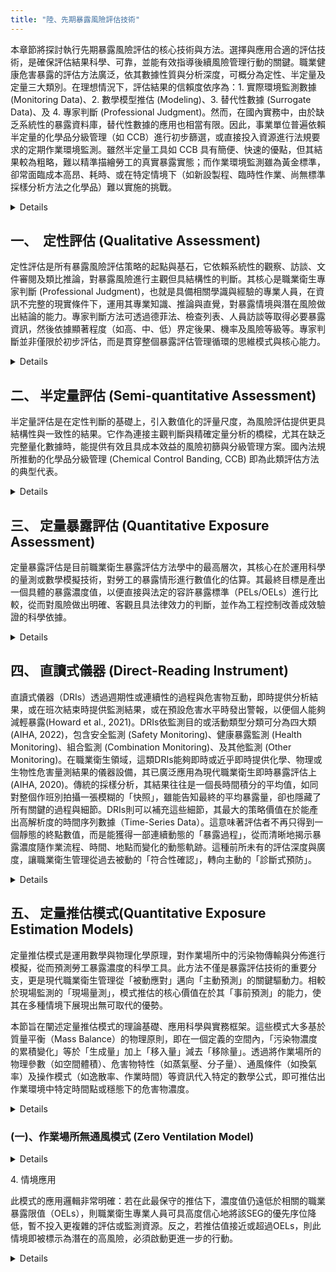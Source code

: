 ```yaml
---
title: "陸、先期暴露風險評估技術"
---
```


本章節將探討執行先期暴露風險評估的核心技術與方法。選擇與應用合適的評估技術，是確保評估結果科學、可靠，並能有效指導後續風險管理行動的關鍵。職業健康危害暴露的評估方法廣泛，依其數據性質與分析深度，可概分為定性、半定量及定量三大類別。在理想情況下，評估結果的信賴度依序為：1. 實際環境監測數據 (Monitoring Data)、2. 數學模型推估 (Modeling)、3. 替代性數據 (Surrogate Data)、及 4. 專家判斷 (Professional Judgment)。然而，在國內實務中，由於缺乏系統性的暴露資料庫，替代性數據的應用也相當有限。因此，事業單位普遍依賴半定量的化學品分級管理（如 CCB）進行初步篩選，或直接投入資源進行法規要求的定期作業環境監測。雖然半定量工具如 CCB 具有簡便、快速的優點，但其結果較為粗略，難以精準描繪勞工的真實暴露實態；而作業環境監測雖為黃金標準，卻常面臨成本高昂、耗時、或在特定情境下（如新設製程、臨時性作業、尚無標準採樣分析方法之化學品）難以實施的挑戰。

<details>在此背景下，定量暴露推估模式 (Quantitative Exposure Estimation Models) 的策略性價值顯得尤為重要。當缺乏合理有效的監測數據時，正確且系統性地運用數學推估模式，不僅能以更具經濟與時間效益的方式，對潛在暴露進行科學預測，更能為職業衛生專業人員提供制定控制策略、進行風險溝通時所需的量化決策依據。因此，本章節除了簡介定性與半定量評估的應用框架外，將重點放在說明定量暴露推估模式上，從適用於最差情境分析的簡易模式（如無通風模式、飽和蒸氣壓模式），到考量通風與空間動態的進階模式（如完全混合模式、二暴露區模式、渦流擴散模式），乃至於整合多重變因的統計推估模式。期望透過系統性的介紹，賦予專業人員靈活運用此技術方法的能力，以應對多樣化的暴露場景，進行更為精準、科學的先期暴露風險評估。</details>

## 一、  定性評估 (Qualitative Assessment)

定性評估是所有暴露風險評估策略的起點與基石，它依賴系統性的觀察、訪談、文件審閱及類比推論，對暴露風險進行主觀但具結構性的判斷。其核心是職業衛生專家判斷 (Professional Judgment)，也就是具備相關學識與經驗的專業人員，在資訊不完整的現實條件下，運用其專業知識、推論與直覺，對暴露情境與潛在風險做出結論的能力。專家判斷方法可透過德菲法、檢查列表、人員訪談等取得必要暴露資訊，然後依據顯著程度（如高、中、低）界定後果、機率及風險等級等。專家判斷並非僅限於初步評估，而是貫穿整個暴露評估管理循環的思維模式與核心能力。

<details>

1.  專家判斷的角色與應用

    -   策略規劃： 從最初的危害辨識、資料蒐集方向的決定、SEGs的初步劃分，到判斷暴露實態的可能輪廓，專家判斷是形塑整體評估策略的方向指導。
    -   指導量化評估： 在規劃監測時，專家判斷用於決定優先監測哪個SEG、選擇最具代表性的採樣人員、時段與方法。例如，依據作業觀察，判斷哪個操作步驟最可能產生峰值暴露，從而指導採樣策略的設計。
    -   詮釋數據與驗證控制： 即使獲得了定量數據，仍需透過專家判斷來詮釋其意義，例如辨識與處理異常值、評估數據的代表性，並在控制措施實施後，初步判斷其有效性，決定是否需進一步的量化監測來驗證成效。

2.  特點與限制

    -   特點：效率高、成本效益佳、具備高度靈活性，能快速整合多維度的非量化資訊，適用於初步風險篩選與資源有限的場景。
    -   限制：其結果具高度主觀性，可能因不同專家的經驗而異，導致一致性較差。同時，其結論難以量化驗證，存在高估或低估風險的可能性。

3.  情境應用

定性評估的價值在於它能有效地「提出問題」並「指引方向」。假設在一家工廠首次引入某種有機溶劑，在投入昂貴的監測前，職業衛生專家可先進行定性評估：

-   現場勘查 (Walk-through Survey)： 透過現場觀察、訪談作業人員，並審閱SDS文件。
-   專家判斷： 專家發現該溶劑揮發性高，且現場局部排氣裝置因氣流干擾而效能不彰，勞工為多批次作業，可能存在顯著的吸入性暴露風險。
-   初步結論與行動： 基於上述判斷，專家將此SEG的暴露風險初步界定為「潛在不可接受」或「不確定性高」。此結論將觸發兩項行動：一是建議立即採取初步控制措施（如改善通風、強化呼吸防護具管理）；二是將此SEG列為優先對象，建議進入下一個評估層級，採用半定量（如CCB）或定量推估模式進行更深入的評估，以降低不確定性並確認風險等級。

總結而言，定性評估雖非精確的量尺，卻是不可或缺的診斷工具。它不僅是後續半定量與定量評估的基礎，其專家判斷的核心思維更能與現代統計方法如貝氏決策分析 (Bayesian Decision Analysis, BDA) 結合，將先驗的專業判斷與後續的監測數據整合，做出更為穩健的科學決策，彰顯其在現代職業衛生管理中的重要價值[@logan2006]。

</details>

## 二、 半定量評估 (Semi-quantitative Assessment)

半定量評估是在定性判斷的基礎上，引入數值化的評量尺度，為風險評估提供更具結構性與一致性的結果。它作為連接主觀判斷與精確定量分析的橋樑，尤其在缺乏完整量化數據時，能提供有效且具成本效益的風險初篩與分級管理方案。國內法規所推動的化學品分級管理 (Chemical Control Banding, CCB) 即為此類評估方法的典型代表。

<details>

1.核心方法：**化學品分級管理 (CCB)**

CCB的核心邏輯是將複雜的暴露評估簡化為兩個維度的矩陣分析：

-   危害分級 (Hazard Banding): 根據化學品固有的健康危害效應（如致癌性、急毒性等），將其歸類至不同的危害等級。
-   暴露分級 (Exposure Banding): 根據作業的逸散性、使用量、操作頻率與時間等因素，評估勞工的潛在暴露程度，並劃分至不同的暴露等級。

透過將「危害等級」與「暴露等級」進行矩陣對應，即可得出一個綜合的風險等級，並直接連結至預設的控制分級 (Control Band)，為事業單位提供明確的控制措施建議，從而落實法規要求的「分級管理」精神。

2.應用情境

-   高效率的初步篩選： CCB提供了一套簡便、快速的入門工具，特別適用於資源有限的中小企業，或需要快速應對新製程、新化學品導入時的初步風險辨識。
-   廣泛的適用性： 對於許多尚未訂定容許暴露標準（OELs）的化學品，CCB提供了一套實用的風險管理框架，填補了缺乏量化基準時的管理空窗。
-   法規遵循的實務工具： 國內主管機關已建置專業的評估網站與運用手冊，為事業單位依法執行化學品評估與分級管理，提供了明確、可操作的實務指引。

3\. 特點與限制

儘管CCB具實用價值，但使用者必須清晰地認識其限制，以確保其在整體評估策略中被正確定位：

-   特點：半定量評估的最佳定位，是作為一個承先啟後的「分層評估策略」環節。它能有效地對眾多SEGs進行風險排序，篩選出被評為高風險或具高度不確定性的群體。這些被篩選出的SEG，即應被視為後續投入資源進行更深入定量評估（無論是透過模式推估或實際採樣監測）的優先對象，從而確保職業衛生資源能被精準地應用於最關鍵之處。

-   篩選而非量測：CCB的產出是風險的「等級」，而非暴露的「濃度」。其結果不能用於判斷是否符合特定的數值化容許暴露標準，也無法取代定量監測在精準描述暴露實態上的功能。

-   內在的保守與侷限性：為求普適性，其分級結果可能偏向保守，導致過度防護而犧牲經濟效益。同時，其評估模型主要聚焦於吸入性暴露，可能忽略皮膚接觸等其他重要途徑。

有關半定量評估工具如何實施與應用的詳細資料，可參考「危害性化學品暴露評估與風險管理－半定量評估技術」[@蘇雅君2018]一文。另，職安署為順利推動CCB的使用，設置專業工具網站(網站名稱：化學品評估級分及管理)[@職安署2025]，也編制了「CCB-化學品分級管理運用手冊[@職安署2017]」，供業者參閱使用，本手冊不再詳細介紹。

</details>

## 三、 定量暴露評估 (Quantitative Exposure Assessment)

定量暴露評估是目前職業衛生暴露評估方法學中的最高層次，其核心在於運用科學的量測或數學模擬技術，對勞工的暴露情形進行數值化的估算。其最終目標是產出一個具體的暴露濃度值，以便直接與法定的容許暴露標準（PELs/OELs）進行比較，從而對風險做出明確、客觀且具法律效力的判斷，並作為工程控制改善成效驗證的科學依據。

<details>

1. 法規基礎與執行要求

我國「危害性化學品評估及分級管理辦法」第8條已明確規定，特定規模以上之事業單位，對於訂有容許暴露標準之化學品，應採用「有科學根據之採樣分析方法」或「運用定量推估模式」實施暴露評估。此條文不僅確立了定量評估的法定地位，也為定量推估模式的應用提供了法源基礎。

2. 量化暴露評估方法

在實務上，量化暴露風險評估主要涵蓋以下幾種方法：

-   空氣採樣分析 (Air Sampling & Analysis): 此為傳統上的黃金標準，透過標準化的採樣與實驗室分析，提供最為可靠的暴露數據。其詳細技術將由其他專門手冊闡述。

-   直讀式儀器監測 (Direct-Reading Instruments, DRIs): 可提供即時或連續的暴露數據，適用於偵測短時間高濃度暴露、尋找逸散源或評估控制措施的立即成效。其應用將依循國內相關指引。

-   生物偵測 (Biological Monitoring): 透過分析生物檢體（如血液、尿液），評估人體吸收的內暴露劑量，但其方法學已超出本手冊範疇。

-   定量暴露推估模式 (Quantitative Exposure Estimation Models): 本手冊的核心重點，如後述。

3. 定量推估模式的價值

儘管空氣採樣分析最為可靠，但在許多情境下，定量推估模式展現了其不可替代的策略價值。尤其當面臨以下挑戰時，模式推估成為一個高效且經濟的解決方案：

-   數據缺乏的困境： 當引進新製程、新化學品，或評估歷史暴露事件時，往往缺乏實際監測數據。模式推估能夠在數據真空期，提供前瞻性的暴露預測。

-   監測方法的缺口： 現行「勞工作業場所容許暴露標準」中，仍有為數不少的化學品雖訂有PEL值，卻缺乏對應的標準採樣分析方法(國內表列化學品具容許暴露標準PEL共492種，訂有需作業環境測定方法者僅91種化學品，已公告之採樣分析方法僅約200種)。在此情況下，定量推估模式成為依法進行暴露評估的可行選項。

-   成本與時間效益： 相較於昂貴且耗時的現場監測，模式推估能快速評估多種情境（如不同控制方案的效果），輔助工程設計與管理決策，並有效篩選出真正需要投入監測資源的高風險對象。

在先期暴露評估階段上，直讀式儀器監測與定量暴露推估模式占了主要地位，這將在以下章節描述。正確且系統性地運用直讀式儀器或(/與)定量暴露推估模式，不僅能彌補傳統監測方法的不足，更能提供職業衛生專業人員在資源有限的條件下，做出科學、合理風險決策的關鍵資訊，從而有效保護勞工健康。

</details>

## 四、 直讀式儀器 (Direct-Reading Instrument)

直讀式儀器（DRIs）透過週期性或連續性的過程與危害物互動，即時提供分析結果，或在班次結束時提供監測結果，或在預設危害水平時發出警報，以便個人能夠減輕暴露(Howard et al., 2021)。DRIs依監測目的或活動類型分類可分為四大類(AIHA, 2022)，包含安全監測 (Safety Monitoring)、健康暴露監測 (Health Monitoring)、組合監測 (Combination Monitoring)、及其他監測 (Other Monitoring)。在職業衛生領域，這類DRIs能夠即時或近乎即時提供化學、物理或生物性危害量測結果的儀器設備，其已廣泛應用為現代職業衛生即時暴露評估上(AIHA, 2020)。傳統的採樣分析，其結果往往是一個長時間積分的平均值，如同對整個作班別拍攝一張模糊的「快照」，雖能告知最終的平均暴露量，卻也隱藏了所有關鍵的過程與細節。DRIs則可以補充這些細節，其最大的策略價值在於能產出高解析度的時間序列數據（Time-Series Data）。這意味著評估者不再只得到一個靜態的終點數值，而是能獲得一部連續動態的「暴露過程」，從而清晰地揭示暴露濃度隨作業流程、時間、地點而變化的動態軌跡。這種前所未有的評估深度與廣度，讓職業衛生管理從過去被動的「符合性確認」，轉向主動的「診斷式預防」。

<details>

1. 在暴露評估策略中的角色

在國內法規框架下，DRIs已被認可為有效的暴露評估工具之一，適用於特定化學物質的監測或臨時性作業的評估。其策略性應用範疇廣泛且深入，主要陳現在：

-   暴露特徵化與峰值識別： DRIs能清晰描繪出整個工作班程中的濃度起伏，如同法庭科學家重建犯罪現場，精準地將濃度峰值與特定的作業活動或事件（如加料、攪拌、設備洩漏）連結起來。這對於理解為何某些勞工的8小時日時量平均濃度（TWA）偏高至關重要，因為平均值往往會掩蓋那些貢獻了絕大部分暴露劑量的、短暫但劇烈的「峰值暴露」（Peak Exposure）事件。

-   控制措施成效驗證： 透過在控制措施（如局部排氣）啟用前後進行連續監測，DRIs能立即、直觀地展示其降低濃度的效果。評估者可以直接在儀器顯示數據上看到濃度曲線的變化，為工程改善的有效性提供即時、強而有力的視覺化證據，而非等待數日後的實驗室報告。

-   非例行性作業評估： 對於維修、歲修、緊急應變等持續時間短、變異性大、且難以預測的非例行性作業，傳統的個人採樣方法不僅緩不濟急，也難以捕捉其暴露特徵。DRIs的高度機動性與即時性，使其成為評估此類作業暴露風險、確保應變人員安全的理想工具。

-   逸散源尋找與空間分布： 可攜式DRIs可化身為職業衛生師的「電子鼻」，透過在作業區域內進行系統性的網格化掃描，快速定位那些肉眼不可見的洩漏源或逸散熱點。藉此，不僅能找出問題根源，更能繪製出場區的「濃度地圖」（Contour Map），為通風系統改善或作業區域重劃提供關鍵的空間資訊。

2. 確保數據信效度的關鍵考量

DRIs 的強大功能，完全建立在使用者對其限制的深刻理解與嚴謹的操作基礎之上。儀器本身不會思考，其數據的價值取決於人的專業。為避免因誤用而導致錯誤的風險判斷，使用者必須將以下面向視為不可妥協的專業準則：

-   儀器選擇與原理限制： 選擇儀器如同醫生選擇診斷工具，必須「對症下藥」。應根據目標污染物與作業環境中潛在的干擾物，選擇最合適的感測器技術（如光離子化偵測器PID、電化學感測器、紅外線光譜法IR等）。使用者應充分了解儀器的偵測極限（LOD）、定量極限（LOQ），以及最重要的交叉敏感性（Cross-sensitivity）。忽略交叉干擾，可能導致儀器對其他危害物質產生反應而發出假警報，或更危險地，因干擾物抑制訊號而對真實危害產生「視而不見」的錯覺，造成虛假的安全感。

-   校正、校正因子與功能測試： 儀器讀值的準確性完全依賴於正確且定期的校正程序，這是數據真實性的基石。對於非儀器校正氣體所針對的化合物進行量測時，必須使用原廠提供或經科學驗證的校正因子（Correction Factor, CF）進行讀值換算，否則數據將有偏誤。此外，每次使用前執行功能測試（Bump Test），是確保感測器在現場仍能正常反應的基本要求。

-   使用者專業能力： 儀器僅是工具，其正確使用與產出數據的詮釋有賴於使用者的專業能力與判斷。AIHA等國際組織已強調，DRIs的使用者應是一位「數據詮釋者」，而非僅僅是「儀器操作員」。其應具備足夠的專業知識與訓練，能規劃監測策略、評估未知環境、從複雜的數據曲線中識別模式、判斷異常讀值的可能原因，並最終做出合理的風險決策。製造商提供的專業培訓是獲取此能力的基礎，但持續的實務經驗與學習更是關鍵(AIHA, 2020)。當然，製造商的專業培訓始終是使用DRIs儀器的首選資源，許多製造商都有提供其特定儀器使用與維護的培訓。

3. 情境應用 (辨識峰值暴露)

補漆塗漆作業勞工的甲苯暴露8小時TWA監測結果為15 ppm（低於PEL 50 ppm），但勞工仍反映有不適症狀。職業衛生師改用佩戴式PID進行連續監測，發現TWA雖低，但在特定補漆階段，15分鐘平均濃度（STEL）曾高達105 ppm，超過標準（STEL 75 ppm）。此結果揭示了TWA平均值所掩蓋的短時間高暴露風險。後續行動不再是一味地改善整體通風，而是針對性地為該補漆站點設計一個小型移動式抽氣罩(局部排氣)，僅在執行該任務時開啟，從而以最小成本實現了最有效的風險控制。

DRIs 是功能強大的暴露評估輔助工具，它應被視為一個需要專業知識駕馭的精密診斷儀器，並作為完整暴露評估策略的一部分，與其他方法（如採樣分析、模式推估）結合使用，形成交叉驗證。透過嚴謹的規劃、正確的操作與專業的數據詮釋，DRIs才能真正發揮其潛力，將職業衛生管理從「事後符合」提升至「事前預防」的更高層次。美國工業衛生協會（AIHA）2020年發布了「Guidance on Use of Direct Reading Instruments -直讀式儀器使用指南技術框架」(AIHA, 2020)，提供關於其使用中常見挑戰的指導，並指出進一步發展使用能力所需的參考，有興趣者可參閱。

</details>

## 五、 定量推估模式(Quantitative Exposure Estimation Models)

<!-- ### [定量推估模式](五定量推估模式.html) -->


定量推估模式是運用數學與物理化學原理，對作業場所中的污染物傳輸與分佈進行模擬，從而預測勞工暴露濃度的科學工具。此方法不僅是暴露評估技術的重要分支，更是現代職業衛生管理從「被動應對」邁向「主動預測」的關鍵驅動力。相較於現場監測的「現場量測」，模式推估的核心價值在於其「事前預測」的能力，使其在多種情境下展現出無可取代的優勢。

本節旨在闡述定量推估模式的理論基礎、應用科學與實務框架。這些模式大多基於質量平衡（Mass Balance）的物理原則，即在一個定義的空間內，「污染物濃度的累積變化」等於「生成量」加上「移入量」減去「移除量」。透過將作業場所的物理參數（如空間體積）、危害物特性（如蒸氣壓、分子量）、通風條件（如換氣率）及操作模式（如逸散率、作業時間）等資訊代入特定的數學公式，即可推估出作業環境中特定時間點或穩態下的危害物濃度。

<details>

儘管模式推估的結果屬於理論預測，但在缺乏實際監測數據時，它為初步定量評估提供了重要的科學依據。然而，模式的有效性高度依賴於輸入參數的品質，與使用者對其模型假設的理解。任何模式都是對複雜現實的簡化，其預測的準確性與其複雜度、參數的精確性及情境的適用性息息相關。因此，職業衛生專業人員在使用時，必須從單純的「工具操作者」提升為「模式思考者」，深刻理解「垃圾進，垃圾出（Garbage In, Garbage Out）」的原則，並持續運用專業判斷來評估輸入數據的合理性、選擇最適合的模式，以及詮釋最終結果的實際意義與不確定性。

一個完整的模式推估工作流程，應包含以下步驟：

1.  情境定義與參數收集：清晰定義評估目標與邊界條件，並收集所有必要的輸入參數。
2.  模式選擇：依據評估目的、可用數據與情境複雜度，選擇最合適的推估模式（詳見後續各節）。
3.  濃度推估：運用模式計算出暴露強度（濃度）。
4.  暴露實態描述：將推估的濃度與作業時間、頻率結合，計算出時間加權平均濃度（TWA）或短時間暴露濃度（STEL）。
5.  風險判定：將計算出的暴露值與相關的職業暴露限值（OELs）進行比較，以判定風險等級。

為協助專業人員應用此技術，國內外皆已發展出相關指引與工具，如職安署的「危害性化-學品定量暴露評估推估模式」專刊(職安署, 2016)，與「勞工作業環境監測及暴露危害管理平台」(職安署, 2025a)，以及AIHA的「Mathematical Models for Estimating Occupational Exposure to Chemicals」專書(Ten Berge et al., 2009)，與IHMOD軟體(AIHA, 2025)等，皆是重要的參考與運用資源。以下各節將依循從簡至繁的原則，系統性地介紹作業場所無通風模式、飽和蒸氣壓模式、暴露空間模式（含完全混合模式）、二暴露區模式、渦流擴散模式及統計推估模式等，闡述其適用情境、數學原理、使用限制及應用範例，以期建構使用者完整的模式應用知識體系。

</details>

### (一)、作業場所無通風模式 (Zero Ventilation Model)

<details>

1. 核心概念與假設

此模式是定量暴露推估中最為基礎且保守的篩選工具，屬於第一層級（Tier I）模式。其核心概念極為單純，係基於質量平衡原理，在一個最壞情境（Worst-case Scenario）的假設下，估算污染物在密閉空間中的最終平均濃度。其基本假設為：

(1). 零通風 (Zero Ventilation):完全忽略任何形式的機械通風或自然通風所帶來的稀釋效應。

(2). 完全逸散與混合 (Complete Release & Mixing):假設容器中的化學物質瞬間、完全地釋放到空氣中，並立即均勻混合於整個定義的空間體積內。

(3). 無移除機制 (No Removal Sinks):不考慮污染物因表面沉降、化學反應、或被多孔材質吸附等任何形式的移除機制。

2. 適用情境與限制

此模式的價值在於其極端的保守性，能快速提供一個暴露濃度的「絕對上限」。適用情境與使用限制如下：

(1). 初步風險篩選：作為暴露評估的第一道防線，快速篩選出可忽略的低風險情境。

(2). 最壞情境分析：評估密閉或局限空間內，因化學品意外洩漏（如容器破裂、翻倒）可能造成的最高濃度。

(3). 通風系統啟動前評估：可用於推估污染物在空間內充分混合後，啟動通風系統前的初始濃度。

(4). 高度保守：由於排除了所有移除與稀釋機制，其估算結果通常遠高於實際暴露濃度，不應用於精確的暴露實態判斷。

(5). 忽略時間與空間梯度：模式假設瞬間混合，無法描述污染物濃度隨時間與空間變化的動態過程。在洩漏初期，靠近源頭的濃度可能遠高於模式推估的平均值。

3. 模式數學公式

其數學公式直接反映了質量平衡的概念：

$C_A=\frac{M_A}{V}$

其中：C~A​~：揮發性化學品A於空氣中的平均濃度 (mg/m³ 或 ppm)； M~A~​：化學品A散布至空氣中的總質量 (mg)；V：無通風室內之空氣體積 (m³)。

</details>

4. 情境應用

此模式的應用邏輯非常明確：若在此最保守的推估下，濃度值仍遠低於相關的職業暴露限值（OELs），則職業衛生專業人員可具高度信心地將該SEG的優先序位降低，暫不投入更複雜的評估或監測資源。反之，若推估值接近或超過OELs，則此情境即被標示為潛在的高風險，必須啟動更進一步的行動。

<details>

(1). 情境一 (特殊緊急事件 - 化學品容器破裂逸散)

A. 情境描述：於一間體積為 2.5 m³ 的藥品儲藏室內，一瓶裝有 6 克環氧乙烷的玻璃瓶因意外掉落而破裂，內容物瞬間全數釋出。需評估事件發生後，進入該空間人員可能面臨的暴露風險。（已知環氧乙烷 PEL-TWA=1 ppm, STEL=2 ppm, IDLH=444 ppm）

B. 暴露濃度推估：職安署建置之勞工作業環境監測及暴露危害管理平臺中，有此作業場所無通風模式可供試算使用，在無通風的作業空間中，推估汙染物逸散至作業場所空氣中之平均濃度值(如表 1)。

</details>
